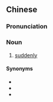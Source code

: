 {{also|忽然间}}
==Chinese==
{{zh-forms|s=忽然间|type=21}}

===Pronunciation===
{{zh-pron
|m=hūránjiān
|c=fat1 jin4 gaan1
|h=pfs=fut-yèn-kiên
|mn=hut-jiân-kan/hut-liân-kan
|cat=n
}}

===Noun===
{{zh-noun}}

# [[suddenly]]

====Synonyms====
* {{zh-l|忽然}}
* {{zh-l|突然}}
* {{zh-l|突然間}}